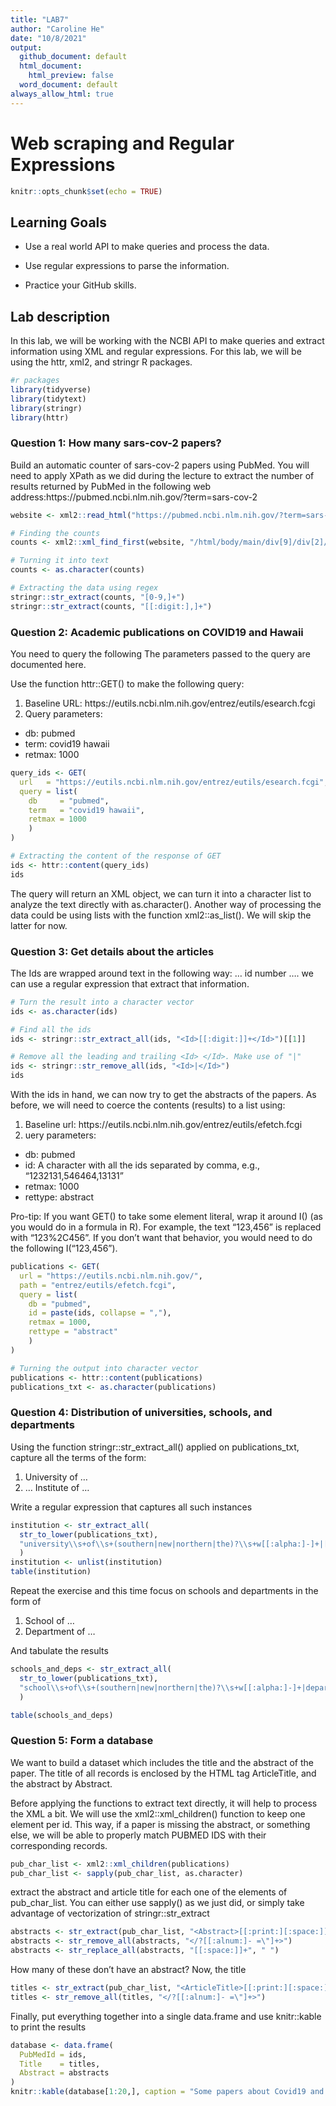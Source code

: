 ```yaml
---
title: "LAB7"
author: "Caroline He"
date: "10/8/2021"
output: 
  github_document: default
  html_document:
    html_preview: false
  word_document: default 
always_allow_html: true
---
```


# Web scraping and Regular Expressions

```r
knitr::opts_chunk$set(echo = TRUE)
```

## Learning Goals
* Use a real world API to make queries and process the data.

* Use regular expressions to parse the information.

* Practice your GitHub skills.

## Lab description
In this lab, we will be working with the NCBI API to make queries and extract information using XML and regular expressions. For this lab, we will be using the httr, xml2, and stringr R packages.

```r
#r packages
library(tidyverse)
library(tidytext)
library(stringr)
library(httr)
```


### Question 1: How many sars-cov-2 papers?
Build an automatic counter of sars-cov-2 papers using PubMed. You will need to apply XPath as we did during the lecture to extract the number of results returned by PubMed in the following web address:https://pubmed.ncbi.nlm.nih.gov/?term=sars-cov-2

```r
website <- xml2::read_html("https://pubmed.ncbi.nlm.nih.gov/?term=sars-cov-2")

# Finding the counts
counts <- xml2::xml_find_first(website, "/html/body/main/div[9]/div[2]/section[1]/div[2]/div[1]/span")

# Turning it into text
counts <- as.character(counts)

# Extracting the data using regex
stringr::str_extract(counts, "[0-9,]+")
stringr::str_extract(counts, "[[:digit:],]+")
```

### Question 2: Academic publications on COVID19 and Hawaii
You need to query the following The parameters passed to the query are documented here.

Use the function httr::GET() to make the following query:

1. Baseline URL: https://eutils.ncbi.nlm.nih.gov/entrez/eutils/esearch.fcgi
2. Query parameters:

* db: pubmed
* term: covid19 hawaii
* retmax: 1000

```r
query_ids <- GET(
  url   = "https://eutils.ncbi.nlm.nih.gov/entrez/eutils/esearch.fcgi",
  query = list(
    db     = "pubmed",
    term   = "covid19 hawaii",
    retmax = 1000
    )
)

# Extracting the content of the response of GET
ids <- httr::content(query_ids)
ids
```

The query will return an XML object, we can turn it into a character list to analyze the text directly with as.character(). Another way of processing the data could be using lists with the function xml2::as_list(). We will skip the latter for now.

### Question 3: Get details about the articles
The Ids are wrapped around text in the following way: <Id>... id number ...</Id>. we can use a regular expression that extract that information. 
```r
# Turn the result into a character vector
ids <- as.character(ids)

# Find all the ids 
ids <- stringr::str_extract_all(ids, "<Id>[[:digit:]]+</Id>")[[1]]

# Remove all the leading and trailing <Id> </Id>. Make use of "|"
ids <- stringr::str_remove_all(ids, "<Id>|</Id>")
ids
```

With the ids in hand, we can now try to get the abstracts of the papers. As before, we will need to coerce the contents (results) to a list using:

1. Baseline url: https://eutils.ncbi.nlm.nih.gov/entrez/eutils/efetch.fcgi
2. uery parameters:

* db: pubmed
* id: A character with all the ids separated by comma, e.g., “1232131,546464,13131”
* retmax: 1000
* rettype: abstract

Pro-tip: If you want GET() to take some element literal, wrap it around I() (as you would do in a formula in R). For example, the text "123,456" is replaced with "123%2C456". If you don’t want that behavior, you would need to do the following I("123,456").

```r
publications <- GET(
  url = "https://eutils.ncbi.nlm.nih.gov/",
  path = "entrez/eutils/efetch.fcgi",
  query = list(
    db = "pubmed",
    id = paste(ids, collapse = ","),
    retmax = 1000,
    rettype = "abstract"
    )
)

# Turning the output into character vector
publications <- httr::content(publications)
publications_txt <- as.character(publications)
```

### Question 4: Distribution of universities, schools, and departments
Using the function stringr::str_extract_all() applied on publications_txt, capture all the terms of the form:

1. University of …
2. … Institute of …

Write a regular expression that captures all such instances

```r
institution <- str_extract_all(
  str_to_lower(publications_txt),
  "university\\s+of\\s+(southern|new|northern|the)?\\s+w[[:alpha:]-]+|[[:alpha:]-]+\\s+institute\\s+of\\s+[[:alpha:]-]+"
  ) 
institution <- unlist(institution)
table(institution)
```

Repeat the exercise and this time focus on schools and departments in the form of

1. School of …
2. Department of …

And tabulate the results
```r
schools_and_deps <- str_extract_all(
  str_to_lower(publications_txt),
  "school\\s+of\\s+(southern|new|northern|the)?\\s+w[[:alpha:]-]+|department\\s+of\\s+[[:alpha:]-]+"
  )

table(schools_and_deps)
```

### Question 5: Form a database
We want to build a dataset which includes the title and the abstract of the paper. The title of all records is enclosed by the HTML tag ArticleTitle, and the abstract by Abstract.

Before applying the functions to extract text directly, it will help to process the XML a bit. We will use the xml2::xml_children() function to keep one element per id. This way, if a paper is missing the abstract, or something else, we will be able to properly match PUBMED IDS with their corresponding records.
```r
pub_char_list <- xml2::xml_children(publications)
pub_char_list <- sapply(pub_char_list, as.character)
```

extract the abstract and article title for each one of the elements of pub_char_list. You can either use sapply() as we just did, or simply take advantage of vectorization of stringr::str_extract
```r
abstracts <- str_extract(pub_char_list, "<Abstract>[[:print:][:space:]]+</Abstract>")
abstracts <- str_remove_all(abstracts, "</?[[:alnum:]- =\"]+>")
abstracts <- str_replace_all(abstracts, "[[:space:]]+", " ")
```

How many of these don’t have an abstract? Now, the title
```r
titles <- str_extract(pub_char_list, "<ArticleTitle>[[:print:][:space:]]+</ArticleTitle>")
titles <- str_remove_all(titles, "</?[[:alnum:]- =\"]+>")
```

Finally, put everything together into a single data.frame and use knitr::kable to print the results
```r
database <- data.frame(
  PubMedId = ids,
  Title    = titles,
  Abstract = abstracts
)
knitr::kable(database[1:20,], caption = "Some papers about Covid19 and Hawaii")
```



